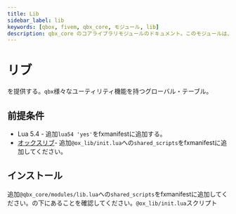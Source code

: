 ```yaml
---
title: Lib
sidebar_label: lib
keywords: [qbox, fivem, qbx_core, モジュール, lib]
description: qbx_core のコアライブラリモジュールのドキュメント。このモジュールは、文字列操作、数学演算、テーブルハンドリング、リソース間で使用されるビークル関連機能のためのユーティリティ関数でグローバルなqbxテーブルを提供します。
---
```


# リブ

を提供する。`qbx`様々なユーティリティ機能を持つグローバル・テーブル。

## 前提条件

- Lua 5.4 - 追加`lua54 'yes'`をfxmanifestに追加する。
- [オックスリブ](https://coxdocs.dev/ox_lib)- 追加`@ox_lib/init.lua`への`shared_scripts`をfxmanifestに追加してください。

## インストール

追加`@qbx_core/modules/lib.lua`への`shared_scripts`をfxmanifestに追加してください。の下にあることを確認してください。`@ox_lib/init.lua`スクリプト
